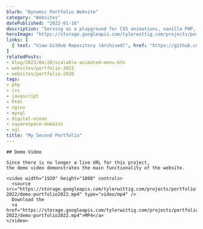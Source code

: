 ```yaml
---
blurb: "Dynamic Portfolio Website"
category: "Websites"
datePublished: "2022-01-16"
description: "Serving as a playground for CSS animations, vanilla PHP, and NGINX as I learned more about full-stack web development, this dynamic portfolio website underwent numerous design changes and a few code architecture refactors in its time active."
heroImage: "https://storage.googleapis.com/tylerwittig.com/projects/portfolio-2022/title-card.png"
links: [
  { text: "View GitHub Repository (Archived)", href: "https://github.com/twit96/portfolio-2022", },
]
relatedPosts:
- blog/2023/04/28/scalable-animated-menu-btn
- websites/portfolio-2023
- websites/portfolio-2020
tags:
- php
- css
- javascript
- html
- nginx
- mysql
- digital-ocean
- squarespace-domains
- sql
title: "My Second Portfolio"
---
```



<PostSection>
  <PostSectionContent slot="content">

    ## Demo Video

    Since there is no longer a live URL for this project,
    the demo video demonstrates the main functionality of the website.
    
    <video width="1920" height="1080" controls>
      <source src="https://storage.googleapis.com/tylerwittig.com/projects/portfolio-2022/demo-portfolio2022.mp4" type="video/mp4" />
      Download the 
      <a href="https://storage.googleapis.com/tylerwittig.com/projects/portfolio-2022/demo-portfolio2022.mp4">MP4</a>
    </video>
    
  </PostSectionContent>
</PostSection>
